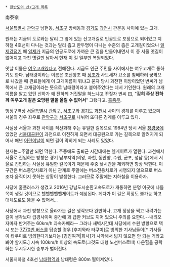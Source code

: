  * [[한반도의 산/고개 목록]]

南泰嶺 

[[서울특별시]] [[관악구]] 남현동, [[서초구]] 방배동과 [[경기도]] [[과천시]] 관문동 사이에 있는 고개. 

원래는 지금의 도로와는 달리 그 옆에 있는 산고개길로 인공도로 포장으로 되어있고 지하철 4호선이 다니는 것과는 달리 좁고 한두명이 다니는 수준의 좁은 고개길이었으나 [[일제강점기]] 때 [[일제]]가 지금의 인공도로에 가까운 큰 길을 만들어내면서 이 중 서울 옛길이 없어지고 과천 옛길만 남아서 현재 이 길 일부만 복원되었다. 

옛날 이름은 [[여우고개]]였다고 전해진다. 지금도 인근 주민들 사이에서는 여우고개로 통하기도 한다. 남태령이라는 이름은 조선왕조 때 [[정조]]가 사도세자 묘소를 참배하러 궁밖으로 나갔을 때 관료들에게 이 고개이름이 뭐냐고 묻자 당시 과천현 이방이었던 변씨가 남쪽에서 큰 고개길이라는 뜻으로 남태령이라고 붙여주었다는 데서 기인한다. 원래의 고개 이름을 알고 있던 신하가 왜 전하께 거짓말을 하느냐고 꾸짖자 변씨 曰, "'''감히 주상 전하께 여우고개 같은 요망된 말을 올릴 수 없어서'''" 그랬다고. [[흠좀무]].

행정구역상 [[서울특별시]] [[관악구]], [[서초구]]와 [[경기도]] [[과천시]] 사이의 경계를 이루고 있으며 서울의 경우 좌우로 [[관악구]]과 [[서초구]]로 나뉘어 또다른 경계를 이루고 있다.

사실상 서울과 과천 사이를 직선화해 주는 유일한 길목으로 1984년 당시 서울 [[창경궁]]에 있었던 [[서울대공원]]이 과천으로 이전하게 되면서 대공원으로 가는 길목으로 알려지게 되어서 매년 [[어린이날]]이 되면 길이 막히게 되는 사례도 있었다.

현재는...주말만 되면 막힌다. 주중에도 출퇴근 시간대에는 헬게이트가 열린다. 과천에서 서울로 진입하는 방향은 경기 남부지역(의왕, 과천, 동안양, 수원, 군포, 성남 등)에서 서울로 진입하는 사실상 유일한 길목이기 때문에 주중 낮시간을 제외하면 항상 막힌다. 이 구간은 버스중앙차로가 아닌 관계로 주말에는 버스전용차로가 시행되지 않으므로 버스조차 움직이지 못하는 상황이 발생한다. 그러므로 주말에는 지하철을 이용하자.

사당에 홈플러스가 생겼고 2016년 강남도시순환고속도로가 개통하면 분명 이곳에 나들목이 생길 것이므로 헬헬헬헬헬게이트가 예상된다. 게다가 이 길은 확장도 불가능 하고 대체도로도 뚫을 수 없어서...

사당에서 과천 방향으로 올라가는 길은 생각보다 완만하나, 고개 정상을 찍고 내려가는 길이 생각보다 급경사이며 중간에 꽤 급한 커브도 끼어 있으니 주의를 요한다.--내려오자마자 반겨주는 60km/h 과속카메라-- 그러나 새벽시간대 사당에서 수원 방향으로 택시 또는 [[수원 버스 7770|7770번 버스]]를 탑승할 경우 [후지와라 타쿠미]로 빙의한 기사님들이[* 기사들이 타쿠미로 빙의한다기보다는 [경진여객|회사]가 사악해서 밟지 않으면 안 되는 거라고 봐야 할지도.] 시속 100km/h 이상의 속도로(그것도 대형 노선버스로!!!) 다운힐을 공략하는 무시무시한 승부가 벌어진다.

서울지하철 4호선 [[남태령역]]과 남태령은 800m 떨어져있다.
